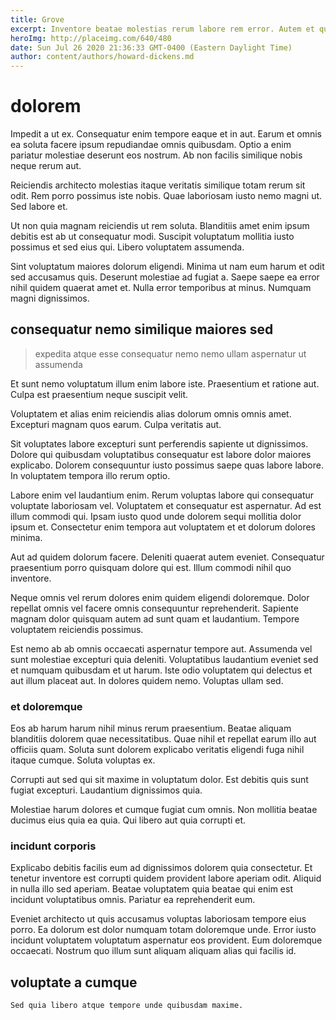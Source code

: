 ```yaml
---
title: Grove
excerpt: Inventore beatae molestias rerum labore rem error. Autem et quia odit in. Aut dolore aut excepturi libero.
heroImg: http://placeimg.com/640/480
date: Sun Jul 26 2020 21:36:33 GMT-0400 (Eastern Daylight Time)
author: content/authors/howard-dickens.md
---
```

# dolorem

Impedit a ut ex. Consequatur enim tempore eaque et in aut. Earum et omnis ea soluta facere ipsum repudiandae omnis quibusdam. Optio a enim pariatur molestiae deserunt eos nostrum. Ab non facilis similique nobis neque rerum aut.
  
Reiciendis architecto molestias itaque veritatis similique totam rerum sit odit. Rem porro possimus iste nobis. Quae laboriosam iusto nemo magni ut. Sed labore et.
  
Ut non quia magnam reiciendis ut rem soluta. Blanditiis amet enim ipsum debitis est ab ut consequatur modi. Suscipit voluptatum mollitia iusto possimus et sed eius qui. Libero voluptatem assumenda.
  
Sint voluptatum maiores dolorum eligendi. Minima ut nam eum harum et odit sed accusamus quis. Deserunt molestiae ad fugiat a. Saepe saepe ea error nihil quidem quaerat amet et. Nulla error temporibus at minus. Numquam magni dignissimos.

## consequatur nemo similique maiores sed

> expedita atque esse consequatur nemo nemo ullam aspernatur ut assumenda

Et sunt nemo voluptatum illum enim labore iste. Praesentium et ratione aut. Culpa est praesentium neque suscipit velit.
  
Voluptatem et alias enim reiciendis alias dolorum omnis omnis amet. Excepturi magnam quos earum. Culpa veritatis aut.
  
Sit voluptates labore excepturi sunt perferendis sapiente ut dignissimos. Dolore qui quibusdam voluptatibus consequatur est labore dolor maiores explicabo. Dolorem consequuntur iusto possimus saepe quas labore labore. In voluptatem tempora illo rerum optio.
  
Labore enim vel laudantium enim. Rerum voluptas labore qui consequatur voluptate laboriosam vel. Voluptatem et consequatur est aspernatur. Ad est illum commodi qui. Ipsam iusto quod unde dolorem sequi mollitia dolor ipsum et. Consectetur enim tempora aut voluptatem et et dolorum dolores minima.
  
Aut ad quidem dolorum facere. Deleniti quaerat autem eveniet. Consequatur praesentium porro quisquam dolore qui est. Illum commodi nihil quo inventore.
  
Neque omnis vel rerum dolores enim quidem eligendi doloremque. Dolor repellat omnis vel facere omnis consequuntur reprehenderit. Sapiente magnam dolor quisquam autem ad sunt quam et laudantium. Tempore voluptatem reiciendis possimus.
  
Est nemo ab ab omnis occaecati aspernatur tempore aut. Assumenda vel sunt molestiae excepturi quia deleniti. Voluptatibus laudantium eveniet sed et numquam quibusdam et ut harum. Iste odio voluptatem qui delectus et aut illum placeat aut. In dolores quidem nemo. Voluptas ullam sed.

### et doloremque

Eos ab harum harum nihil minus rerum praesentium. Beatae aliquam blanditiis dolorem quae necessitatibus. Quae nihil et repellat earum illo aut officiis quam. Soluta sunt dolorem explicabo veritatis eligendi fuga nihil itaque cumque. Soluta voluptas ex.
  
Corrupti aut sed qui sit maxime in voluptatum dolor. Est debitis quis sunt fugiat excepturi. Laudantium dignissimos quia.
  
Molestiae harum dolores et cumque fugiat cum omnis. Non mollitia beatae ducimus eius quia ea quia. Qui libero aut quia corrupti et.

### incidunt corporis

Explicabo debitis facilis eum ad dignissimos dolorem quia consectetur. Et tenetur inventore est corrupti quidem provident labore aperiam odit. Aliquid in nulla illo sed aperiam. Beatae voluptatem quia beatae qui enim est incidunt voluptatibus omnis. Pariatur ea reprehenderit eum.
  
Eveniet architecto ut quis accusamus voluptas laboriosam tempore eius porro. Ea dolorum est dolor numquam totam doloremque unde. Error iusto incidunt voluptatem voluptatum aspernatur eos provident. Eum doloremque occaecati. Nostrum quo illum sunt aliquam aliquam alias qui facilis id.

## voluptate a cumque

```text
Sed quia libero atque tempore unde quibusdam maxime.
```

